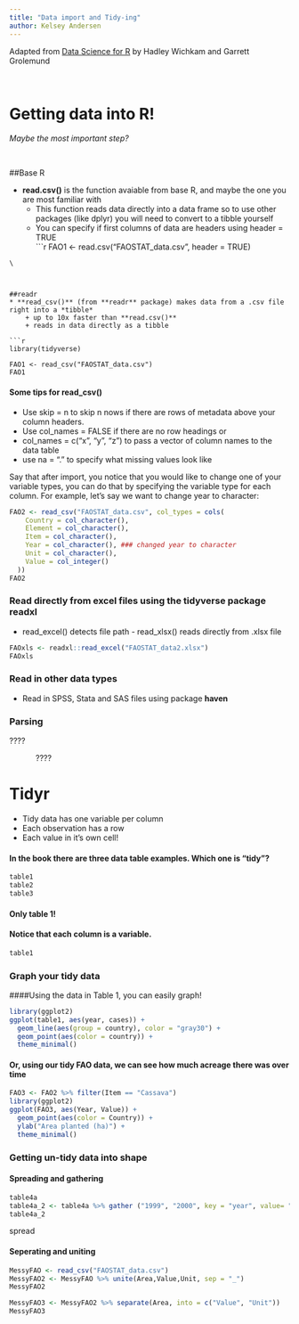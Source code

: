 ```yaml
---
title: "Data import and Tidy-ing"
author: Kelsey Andersen
---
```

Adapted from [Data Science for R](r4ds.had.co.nz) by Hadley Wichkam and Garrett Grolemund 

\



# Getting data into R! 

 *Maybe the most important step?*  
 
\  


##Base R 

* **read.csv()** is the function avaiable from base R, and maybe the one you are most familiar with  
    + This function reads data directly into a data frame so to use other packages (like dplyr) you will need to convert to a tibble yourself
    + You can specify if first columns of data are headers using header = TRUE  
```r
FAO1 <- read.csv("FAOSTAT_data.csv", header = TRUE)

```
\  



##readr
* **read_csv()** (from **readr** package) makes data from a .csv file right into a *tibble*  
    + up to 10x faster than **read.csv()**
    + reads in data directly as a tibble 

```r
library(tidyverse)

FAO1 <- read_csv("FAOSTAT_data.csv")
FAO1
```

#### Some tips for **read_csv()** 
  * Use skip = n to skip n nows if there are rows of metadata above your column headers. 
  * Use col_names = FALSE if there are no row headings or
  * col_names = c("x", "y", "z") to pass a vector of column names to the data table
  * use na = "." to specify what missing values look like  



Say that after import, you notice that you would like to change one of your variable types, you can do that by specifying the variable type for each column. For example, let's say we want to change year to character:
```r
FAO2 <- read_csv("FAOSTAT_data.csv", col_types = cols(
    Country = col_character(),
    Element = col_character(),
    Item = col_character(),
    Year = col_character(), ### changed year to character
    Unit = col_character(),
    Value = col_integer()
  ))
FAO2
```


### Read directly from excel files using the tidyverse package **readxl**  
* read_excel() detects file path 
*-* read_xlsx() reads directly from .xlsx file
```r
FAOxls <- readxl::read_excel("FAOSTAT_data2.xlsx")
FAOxls
```

### Read in other data types
- Read in SPSS, Stata and SAS files using package **haven**



### Parsing  
????   

\  
\  
\  
\  
\  
\  
????   









# Tidyr

- Tidy data has one variable per column 
- Each observation has a row
- Each value in it's own cell!   

#### In the book there are three data table examples. Which one is "tidy"?

```r
table1
table2
table3
```

#### Only table 1!  
#### Notice that each column is a variable. 

```r
table1
```


### Graph your tidy data  
####Using the data in Table 1, you can easily graph!   



```r
library(ggplot2)
ggplot(table1, aes(year, cases)) +
  geom_line(aes(group = country), color = "gray30") +
  geom_point(aes(color = country)) +
  theme_minimal()
```

#### Or, using our tidy FAO data, we can see how much acreage there was over time 

```r
FAO3 <- FAO2 %>% filter(Item == "Cassava")
library(ggplot2)
ggplot(FAO3, aes(Year, Value)) +
  geom_point(aes(color = Country)) +
  ylab("Area planted (ha)") +
  theme_minimal()
```

### Getting un-tidy data into shape


#### Spreading and gathering 
```r
table4a
table4a_2 <- table4a %>% gather ("1999", "2000", key = "year", value= "cases")
table4a_2
```

spread


#### Seperating and uniting

```r
MessyFAO <- read_csv("FAOSTAT_data.csv")
MessyFAO2 <- MessyFAO %>% unite(Area,Value,Unit, sep = "_") 
MessyFAO2

MessyFAO3 <- MessyFAO2 %>% separate(Area, into = c("Value", "Unit"))
MessyFAO3

```

